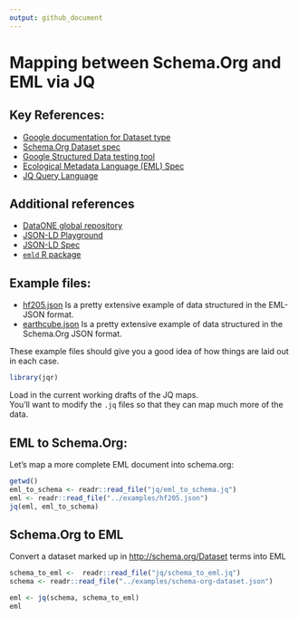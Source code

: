 ```yaml
---
output: github_document
---
```


# Mapping between Schema.Org and EML via JQ 



## Key References:

- [Google documentation for Dataset type](https://developers.google.com/search/docs/data-types/dataset)
- [Schema.Org Dataset spec](http://schema.org/Dataset)
- [Google Structured Data testing tool](https://search.google.com/structured-data/testing-tool)
- [Ecological Metadata Language (EML) Spec](https://knb.ecoinformatics.org/#external//emlparser/docs/eml-2.1.1/./eml.html)
- [JQ Query Language](https://stedolan.github.io/jq/tutorial/)

## Additional references

- [DataONE global repository](https://search.dataone.org/#data)
- [JSON-LD Playground](https://json-ld.org/playground/)
- [JSON-LD Spec](https://json-ld.org/spec/latest/json-ld/)
- [`emld` R package](https://github.com/cboettig/emld)


## Example files: 


- [hf205.json](../examples/hf205.json) Is a pretty extensive example of data structured in the EML-JSON format.
- [earthcube.json](../examples/earthcube.json) Is a pretty extensive example of data structured in the Schema.Org JSON format.

These example files should give you a good idea of how things are laid out in each case.

```r
library(jqr)
```


Load in the current working drafts of the JQ maps.  
You'll want to modify the `.jq` files so that they can map 
much more of the data.  



## EML to Schema.Org:

Let's map a more complete EML document into schema.org:

```r
getwd()
eml_to_schema <- readr::read_file("jq/eml_to_schema.jq")
eml <- readr::read_file("../examples/hf205.json")
jq(eml, eml_to_schema)

```



## Schema.Org to EML

Convert a dataset marked up in <http://schema.org/Dataset> terms into EML


```r
schema_to_eml <-  readr::read_file("jq/schema_to_eml.jq")
schema <- readr::read_file("../examples/schema-org-dataset.json")

eml <- jq(schema, schema_to_eml)
eml
```


